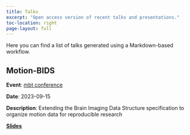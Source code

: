```yaml
---
title: Talks
excerpt: "Open access version of recent talks and presentations."
toc-location: right
page-layout: full
---
```


Here you can find a list of talks generated using a Markdown-based workflow.

## Motion-BIDS {#Motion-BIDS}

**Event**: [mbt conference](https://old.mbraintrain.com/conference/)

**Date**: 2023-09-15

**Description**: Extending the Brain Imaging Data Structure specification to organize motion data for reproducible research 

[**Slides**](https://juliuswelzel.github.io/bids_belgrade_2023/#/title-slide)
